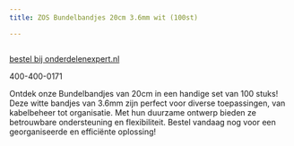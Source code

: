 ```yaml
---
title: ZOS Bundelbandjes 20cm 3.6mm wit (100st)

---
```



<Image src={imageProduct} width={imageProduct.width} alt="" />

[bestel bij onderdelenexpert.nl](https://www.onderdelenexpert.nl/zos-bundelbandjes-20cm-3-6mm-wit-100st-107135)

400-400-0171

Ontdek onze Bundelbandjes van 20cm in een handige set van 100 stuks! Deze witte bandjes van 3.6mm zijn perfect voor diverse toepassingen, van kabelbeheer tot organisatie. Met hun duurzame ontwerp bieden ze betrouwbare ondersteuning en flexibiliteit. Bestel vandaag nog voor een georganiseerde en efficiënte oplossing!
